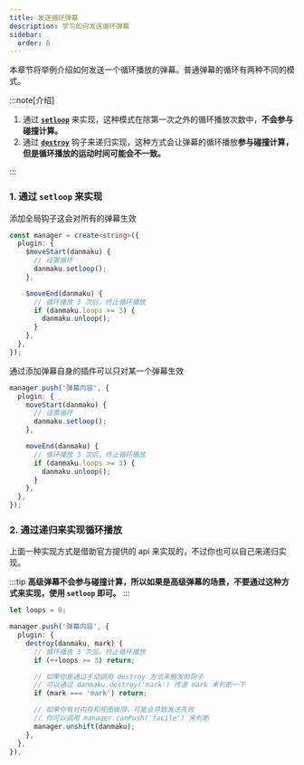 ```yaml
---
title: 发送循环弹幕
description: 学习如何发送循环弹幕
sidebar:
  order: 8
---
```


本章节将举例介绍如何发送一个循环播放的弹幕。普通弹幕的循环有两种不同的模式。

:::note[介绍]

1. 通过 [**`setloop`**](../../reference/danmaku-api/#setloop) 来实现，这种模式在除第一次之外的循环播放次数中，**不会参与碰撞计算。**
2. 通过 [**`destroy`**](../../reference/danmaku-hooks/#destroy) 钩子来递归实现，这种方式会让弹幕的循环播放**参与碰撞计算，但是循环播放的运动时间可能会不一致。**

:::

### 1. 通过 `setloop` 来实现

添加全局钩子这会对所有的弹幕生效

```ts {5, 11}
const manager = create<string>({
  plugin: {
    $moveStart(danmaku) {
      // 设置循环
      danmaku.setloop();
    },

    $moveEnd(danmaku) {
      // 循环播放 3 次后，终止循环播放
      if (danmaku.loops >= 3) {
        danmaku.unloop();
      }
    },
  },
});
```

通过添加弹幕自身的插件可以只对某一个弹幕生效

```ts {5, 11}
manager.push('弹幕内容', {
  plugin: {
    moveStart(danmaku) {
      // 设置循环
      danmaku.setloop();
    },

    moveEnd(danmaku) {
      // 循环播放 3 次后，终止循环播放
      if (danmaku.loops >= 3) {
        danmaku.unloop();
      }
    },
  },
});
```

### 2. 通过递归来实现循环播放

上面一种实现方式是借助官方提供的 api 来实现的，不过你也可以自己来递归实现。

:::tip
**高级弹幕不会参与碰撞计算，所以如果是高级弹幕的场景，不要通过这种方式来实现，使用 `setloop` 即可。**
:::

```ts {15}
let loops = 0;

manager.push('弹幕内容', {
  plugin: {
    destroy(danmaku, mark) {
      // 循环播放 3 次后，终止循环播放
      if (++loops >= 3) return;

      // 如果你是通过手动调用 destroy 方法来触发的钩子
      // 可以通过 danmaku.destroy('mark') 传递 mark 来判断一下
      if (mark === 'mark') return;

      // 如果你有对内存和视图做限，可能会导致发送失败
      // 你可以调用 manager.canPush('facile') 来判断
      manager.unshift(danmaku);
    },
  },
}),
```
